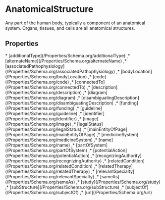 # AnatomicalStructure

Any part of the human body, typically a component of an anatomical system. Organs, tissues, and cells are all anatomical structures.

## Properties

<Grid>
* [additionalType](/Properties/Schema.org/additionalType)
,* [alternateName](/Properties/Schema.org/alternateName)
,* [associatedPathophysiology](/Properties/Schema.org/associatedPathophysiology)
,* [bodyLocation](/Properties/Schema.org/bodyLocation)
,* [code](/Properties/Schema.org/code)
,* [connectedTo](/Properties/Schema.org/connectedTo)
,* [description](/Properties/Schema.org/description)
,* [diagram](/Properties/Schema.org/diagram)
,* [disambiguatingDescription](/Properties/Schema.org/disambiguatingDescription)
,* [funding](/Properties/Schema.org/funding)
,* [guideline](/Properties/Schema.org/guideline)
,* [identifier](/Properties/Schema.org/identifier)
,* [image](/Properties/Schema.org/image)
,* [legalStatus](/Properties/Schema.org/legalStatus)
,* [mainEntityOfPage](/Properties/Schema.org/mainEntityOfPage)
,* [medicineSystem](/Properties/Schema.org/medicineSystem)
,* [name](/Properties/Schema.org/name)
,* [partOfSystem](/Properties/Schema.org/partOfSystem)
,* [potentialAction](/Properties/Schema.org/potentialAction)
,* [recognizingAuthority](/Properties/Schema.org/recognizingAuthority)
,* [relatedCondition](/Properties/Schema.org/relatedCondition)
,* [relatedTherapy](/Properties/Schema.org/relatedTherapy)
,* [relevantSpecialty](/Properties/Schema.org/relevantSpecialty)
,* [sameAs](/Properties/Schema.org/sameAs)
,* [study](/Properties/Schema.org/study)
,* [subStructure](/Properties/Schema.org/subStructure)
,* [subjectOf](/Properties/Schema.org/subjectOf)
,* [url](/Properties/Schema.org/url)

</Grid>

